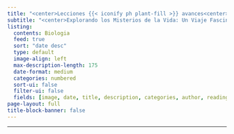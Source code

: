 ```yaml
---
title: "<center>Lecciones {{< iconify ph plant-fill >}} avances<center> "
subtitle: "<center>Explorando los Misterios de la Vida: Un Viaje Fascinante a través de la Biología<center>" 
listing:
  contents: Biologia
  feed: true
  sort: "date desc"
  type: default
  image-align: left
  max-description-length: 175
  date-format: medium
  categories: numbered
  sort-ui: false
  filter-ui: false
  fields: [image, date, title, description, categories, author, reading-time]  
page-layout: full
title-block-banner: false
---
```


------------------------------------

::::{.animate__animated .animate__slideInLeft .animate__duration-220ms}

:::{#Biologia}
:::

::::